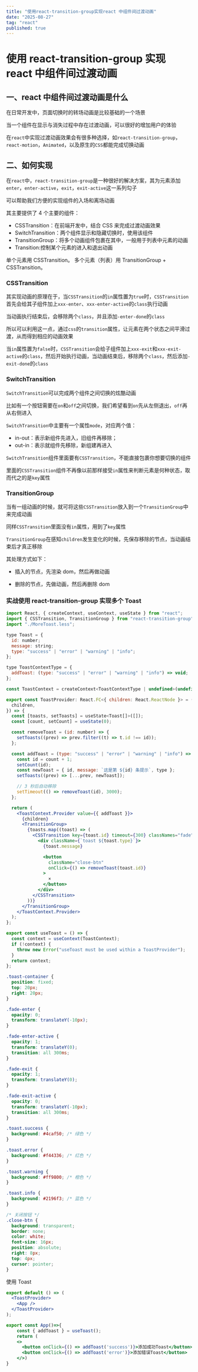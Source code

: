 ```yaml
---
title: "使用react-transition-group实现react 中组件间过渡动画"
date: "2025-08-27"
tag: "react"
published: true
---
```


# 使用 react-transition-group 实现 react 中组件间过渡动画

## 一、react 中组件间过渡动画是什么

在日常开发中，页面切换时的转场动画是比较基础的一个场景

当一个组件在显示与消失过程中存在过渡动画，可以很好的增加用户的体验

在`react`中实现过渡动画效果会有很多种选择，如`react-transition-group`，`react-motion`，`Animated`，以及原生的`CSS`都能完成切换动画

## 二、如何实现

在`react`中，`react-transition-group`是一种很好的解决方案，其为元素添加`enter`，`enter-active`，`exit`，`exit-active`这一系列勾子

可以帮助我们方便的实现组件的入场和离场动画

其主要提供了 4 个主要的组件：

- CSSTransition：在前端开发中，结合 CSS 来完成过渡动画效果
- SwitchTransition：两个组件显示和隐藏切换时，使用该组件
- TransitionGroup：将多个动画组件包裹在其中，一般用于列表中元素的动画
- Transition:控制某个元素的进入和退出动画

单个元素用 CSSTransition。
多个元素（列表）用 TransitionGroup + CSSTransition。

### CSSTransition

其实现动画的原理在于，当`CSSTransition`的`in`属性置为`true`时，`CSSTransition`首先会给其子组件加上`xxx-enter`、`xxx-enter-active`的`class`执行动画

当动画执行结束后，会移除两个`class`，并且添加`-enter-done`的`class`

所以可以利用这一点，通过`css`的`transition`属性，让元素在两个状态之间平滑过渡，从而得到相应的动画效果

当`in`属性置为`false`时，`CSSTransition`会给子组件加上`xxx-exit`和`xxx-exit-active`的`class`，然后开始执行动画，当动画结束后，移除两个`class`，然后添加`-exit-done`的`class`

### SwitchTransition

`SwitchTransition`可以完成两个组件之间切换的炫酷动画

比如有一个按钮需要在`on`和`off`之间切换，我们希望看到`on`先从左侧退出，`off`再从右侧进入

`SwitchTransition`中主要有一个属性`mode`，对应两个值：

- in-out：表示新组件先进入，旧组件再移除；
- out-in：表示就组件先移除，新组建再进入

`SwitchTransition`组件里面要有`CSSTransition`，不能直接包裹你想要切换的组件

里面的`CSSTransition`组件不再像以前那样接受`in`属性来判断元素是何种状态，取而代之的是`key`属性

### TransitionGroup

当有一组动画的时候，就可将这些`CSSTransition`放入到一个`TransitionGroup`中来完成动画

同样`CSSTransition`里面没有`in`属性，用到了`key`属性

`TransitionGroup`在感知`children`发生变化的时候，先保存移除的节点，当动画结束后才真正移除

其处理方式如下：

- 插入的节点，先渲染 dom，然后再做动画

- 删除的节点，先做动画，然后再删除 dom

### 实战使用 react-transition-group 实现多个 Toast

```jsx
import React, { createContext, useContext, useState } from "react";
import { CSSTransition, TransitionGroup } from "react-transition-group";
import "./MoreToast.less";

type Toast = {
  id: number;
  message: string;
  type: "success" | "error" | "warning" | "info";
};

type ToastContextType = {
  addToast: (type: "success" | "error" | "warning" | "info") => void;
};

const ToastContext = createContext<ToastContextType | undefined>(undefined);

export const ToastProvider: React.FC<{ children: React.ReactNode }> = ({
  children,
}) => {
  const [toasts, setToasts] = useState<Toast[]>([]);
  const [count, setCount] = useState(0);

  const removeToast = (id: number) => {
    setToasts((prev) => prev.filter((t) => t.id !== id));
  };

  const addToast = (type: "success" | "error" | "warning" | "info") => {
    const id = count + 1;
    setCount(id);
    const newToast = { id, message: `这是第 ${id} 条提示`, type };
    setToasts((prev) => [...prev, newToast]);

    // 3 秒后自动移除
    setTimeout(() => removeToast(id), 3000);
  };

  return (
    <ToastContext.Provider value={{ addToast }}>
      {children}
      <TransitionGroup>
        {toasts.map((toast) => (
          <CSSTransition key={toast.id} timeout={300} classNames="fade">
            <div className={`toast ${toast.type}`}>
              {toast.message}

              <button
                className="close-btn"
                onClick={() => removeToast(toast.id)}
              >
                ×
              </button>
            </div>
          </CSSTransition>
        ))}
      </TransitionGroup>
    </ToastContext.Provider>
  );
};

export const useToast = () => {
  const context = useContext(ToastContext);
  if (!context) {
    throw new Error("useToast must be used within a ToastProvider");
  }
  return context;
};
```

```css
.toast-container {
  position: fixed;
  top: 20px;
  right: 20px;
}

.fade-enter {
  opacity: 0;
  transform: translateY(-10px);
}

.fade-enter-active {
  opacity: 1;
  transform: translateY(0);
  transition: all 300ms;
}

.fade-exit {
  opacity: 1;
  transform: translateY(0);
}

.fade-exit-active {
  opacity: 0;
  transform: translateY(-10px);
  transition: all 300ms;
}

.toast.success {
  background: #4caf50; /* 绿色 */
}

.toast.error {
  background: #f44336; /* 红色 */
}

.toast.warning {
  background: #ff9800; /* 橙色 */
}

.toast.info {
  background: #2196f3; /* 蓝色 */
}

/* 关闭按钮 */
.close-btn {
  background: transparent;
  border: none;
  color: white;
  font-size: 16px;
  position: absolute;
  right: 8px;
  top: 4px;
  cursor: pointer;
}
```

使用 Toast

```jsx
export default () => (
  <ToastProvider>
    <App />
  </ToastProvider>
);

export const App()=>{
    const { addToast } = useToast();
    return (
    <>
      <button onClick={() => addToast('success')}>添加成功Toast</button>
      <button onClick={() => addToast('error')}>添加错误Toast</button>
    </>)
}
```
